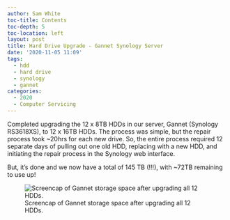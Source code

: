 ```yaml
---
author: Sam White
toc-title: Contents
toc-depth: 5
toc-location: left
layout: post
title: Hard Drive Upgrade - Gannet Synology Server
date: '2020-11-05 11:09'
tags:
  - hdd
  - hard drive
  - synology
  - gannet
categories:
  - 2020
  - Computer Servicing
---
```

Completed upgrading the 12 x 8TB HDDs in our server, Gannet (Synology RS3618XS), to 12 x 16TB HDDs. The process was simple, but the repair process took ~20hrs for each new drive. So, the entire process required 12 separate days of pulling out one old HDD, replacing with a new HDD, and initiating the repair process in the Synology web interface.

But, it's done and we now have a total of 145 TB (!!!), with ~72TB remaining to use up!

![Screencap of Gannet storage space after upgrading all 12 HDDs.](https://github.com/RobertsLab/sams-notebook/blob/master/images/screencaps/20201105_gannet-hdd-upgrade.png?raw=true)
